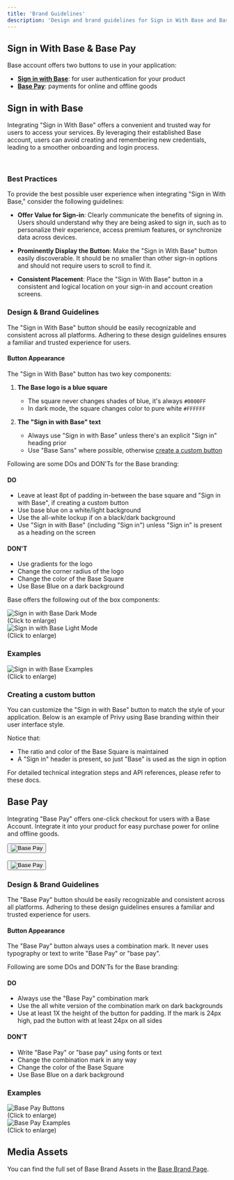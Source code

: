 ```yaml
---
title: 'Brand Guidelines'
description: 'Design and brand guidelines for Sign in With Base and Base Pay buttons'
---
```




## Sign in With Base & Base Pay 

Base account offers two buttons to use in your application: 
- [**Sign in with Base**](/base-account/reference/ui-elements/sign-in-with-base-button): for user authentication for your product
- [**Base Pay**](/base-account/reference/ui-elements/base-pay-button): payments for online and offline goods

## Sign in with Base

Integrating "Sign in With Base" offers a convenient and trusted way for users to access your services. By leveraging their established Base account, users can avoid creating and remembering new credentials, leading to a smoother onboarding and login process.

<div style={{ display: 'flex', justifyContent: 'center', backgroundColor: '#000000', padding: '20px', borderRadius: '8px' }}>
  <SignInWithBaseButton />
</div>
<br />
<div style={{ display: 'flex', justifyContent: 'center', backgroundColor: '#ffffff', padding: '20px', borderRadius: '8px' }}>
  <SignInWithBaseButton colorScheme="dark" />
</div>


### Best Practices

To provide the best possible user experience when integrating "Sign in With Base," consider the following guidelines:

- **Offer Value for Sign-in**: Clearly communicate the benefits of signing in. Users should understand why they are being asked to sign in, such as to personalize their experience, access premium features, or synchronize data across devices.

- **Prominently Display the Button**: Make the "Sign in With Base" button easily discoverable. It should be no smaller than other sign-in options and should not require users to scroll to find it.

- **Consistent Placement**: Place the "Sign in With Base" button in a consistent and logical location on your sign-in and account creation screens.

### Design & Brand Guidelines

The "Sign in With Base" button should be easily recognizable and consistent across all platforms. Adhering to these design guidelines ensures a familiar and trusted experience for users.

#### Button Appearance

The "Sign in With Base" button has two key components:

1. **The Base logo is a blue square**
   - The square never changes shades of blue, it's always `#0000FF`
   - In dark mode, the square changes color to pure white `#FFFFFF`

2. **The "Sign in with Base" text**
   - Always use "Sign in with Base" unless there's an explicit "Sign in" heading prior
   - Use "Base Sans" where possible, otherwise [create a custom button](#creating-a-custom-button)

Following are some DOs and DON'Ts for the Base branding:

#### DO
- Leave at least 8pt of padding in-between the base square and "Sign in with Base", if creating a custom button
- Use base blue on a white/light background
- Use the all-white lockup if on a black/dark background
- Use "Sign in with Base" (including "Sign in") unless "Sign in" is present as a heading on the screen

#### DON'T
- Use gradients for the logo
- Change the corner radius of the logo
- Change the color of the Base Square
- Use Base Blue on a dark background

Base offers the following out of the box components:

<div style={{ display: 'flex', justifyContent: 'center', margin: '2rem 0' }}>
  <img src="/images/base-account/SIWB-Dark-Mode.jpg" alt="Sign in with Base Dark Mode" style={{ width: '1000px', height: 'auto', marginRight: '1rem' }} />
</div>

<div style={{ textAlign: 'center', fontStyle: 'italic', marginBottom: '2rem' }}>
  (Click to enlarge)
</div>

<div style={{ display: 'flex', justifyContent: 'center', margin: '2rem 0' }}>
  <img src="/images/base-account/SIWB-Light-Mode.jpg" alt="Sign in with Base Light Mode" style={{ width: '1000px', height: 'auto', marginRight: '1rem' }} />
</div>

<div style={{ textAlign: 'center', fontStyle: 'italic', marginBottom: '2rem' }}>
  (Click to enlarge)
</div>

### Examples

<div style={{ display: 'flex', justifyContent: 'center', margin: '2rem 0' }}>
  <img src="/images/base-account/SIWB-Examples.jpg" alt="Sign in with Base Examples" style={{ width: '600px', height: 'auto' }} />
</div>

<div style={{ textAlign: 'center', fontStyle: 'italic', marginBottom: '2rem' }}>
(Click to enlarge)
</div>

### Creating a custom button

You can customize the "Sign in with Base" button to match the style of your application. Below is an example of Privy using Base branding within their user interface style.

Notice that:
- The ratio and color of the Base Square is maintained 
- A "Sign in" header is present, so just "Base" is used as the sign in option

For detailed technical integration steps and API references, please refer to these docs.

## Base Pay

Integrating "Base Pay" offers one-click checkout for users with a Base Account. Integrate it into your product for easy purchase power for online and offline goods.

<div style={{ display: 'flex', justifyContent: 'center', backgroundColor: '#000000', padding: '20px', borderRadius: '8px' }}>
  <button
      type="button"
      style={{
        display: 'flex',
        alignItems: 'center',
        justifyContent: 'center',
        padding: '12px 16px',
        backgroundColor: '#ffffff',
        border: 'none',
        borderRadius: '8px',
        cursor: 'pointer',
        fontFamily: 'system-ui, -apple-system, sans-serif',
        minWidth: '180px',
        height: '44px'
      }}
    >
      <img
        src="/images/base-account/BasePayBlueLogo.png"
        alt="Base Pay"
        style={{
          height: '20px',
          width: 'auto'
        }}
      />
    </button>
</div>
<br />
<div style={{ display: 'flex', justifyContent: 'center', backgroundColor: '#ffffff', padding: '20px', borderRadius: '8px' }}>
  <button
      type="button"
      style={{
        display: 'flex',
        alignItems: 'center',
        justifyContent: 'center',
        padding: '12px 16px',
        backgroundColor: '#0000FF',
        border: 'none',
        borderRadius: '8px',
        cursor: 'pointer',
        fontFamily: 'system-ui, -apple-system, sans-serif',
        minWidth: '180px',
        height: '44px'
      }}
    >
      <img
        src="/images/base-account/BasePayWhiteLogo.png"
        alt="Base Pay"
        style={{
          height: '20px',
          width: 'auto'
        }}
      />
    </button>
</div>

### Design & Brand Guidelines

The "Base Pay" button should be easily recognizable and consistent across all platforms. Adhering to these design guidelines ensures a familiar and trusted experience for users.

#### Button Appearance

The "Base Pay" button always uses a combination mark. It never uses typography or text to write "Base Pay" or "base pay".

Following are some DOs and DON'Ts for the Base branding:

#### DO
- Always use the "Base Pay" combination mark 
- Use the all white version of the combination mark on dark backgrounds
- Use at least 1X the height of the button for padding. If the mark is 24px high, pad the button with at least 24px on all sides

#### DON'T
- Write "Base Pay" or "base pay" using fonts or text
- Change the combination mark in any way
- Change the color of the Base Square
- Use Base Blue on a dark background

### Examples

<div style={{ display: 'flex', justifyContent: 'center', margin: '2rem 0' }}>
  <img src="/images/base-account/BasePay-Buttons.jpg" alt="Base Pay Buttons" style={{ width: '500px', height: 'auto' }} />
</div>

<div style={{ textAlign: 'center', fontStyle: 'italic', marginBottom: '2rem' }}>
  (Click to enlarge)
</div>

<div style={{ display: 'flex', justifyContent: 'center', margin: '2rem 0' }}>
  <img src="/images/base-account/BasePay-Examples.jpg" alt="Base Pay Examples" style={{ width: '600px', height: 'auto' }} />
</div>

<div style={{ textAlign: 'center', fontStyle: 'italic', marginBottom: '2rem' }}>
  (Click to enlarge)
</div>

## Media Assets

You can find the full set of Base Brand Assets in the [Base Brand Page](https://base.org/brand).